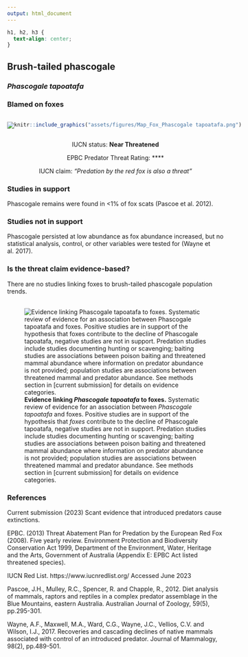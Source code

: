 ```yaml
---
output: html_document
---
```

```css
h1, h2, h3 {
  text-align: center;
}
```

## **Brush-tailed phascogale**
### *Phascogale tapoatafa*
### Blamed on foxes

:::: {style="display: flex;"}

[![](assets/photos/Phascogale tapoatafa.png)](https://www.inaturalist.org/photos/244633142?size=original)

::: {}

:::

::: {}
  ```r
  knitr::include_graphics("assets/figures/Map_Fox_Phascogale tapoatafa.png")
  ```
:::

::::
<center>
IUCN status: **Near Threatened**

EPBC Predator Threat Rating: ****

IUCN claim: *"Predation by the red fox is also a threat"*

</center>

### Studies in support

Phascogale remains were found in <1% of fox scats (Pascoe et al. 2012).

### Studies not in support

Phascogale persisted at low abundance as fox abundance increased, but no statistical analysis, control, or other variables were tested for (Wayne et al. 2017).

### Is the threat claim evidence-based?

There are no studies linking foxes to brush-tailed phascogale population trends.
<br>
<br>

![**Evidence linking *Phascogale tapoatafa* to foxes.** Systematic review of evidence for an association between *Phascogale tapoatafa* and foxes. Positive studies are in support of the hypothesis that *foxes* contribute to the decline of Phascogale tapoatafa, negative studies are not in support. Predation studies include studies documenting hunting or scavenging; baiting studies are associations between poison baiting and threatened mammal abundance where information on predator abundance is not provided; population studies are associations between threatened mammal and predator abundance. See methods section in [current submission] for details on evidence categories.](assets/figures/Main_Evidence_Fox_Phascogale tapoatafa.png)

### References

Current submission (2023) Scant evidence that introduced predators cause extinctions.

EPBC. (2013) Threat Abatement Plan for Predation by the European Red Fox (2008). Five yearly review. Environment Protection and Biodiversity Conservation Act 1999, Department of the Environment, Water, Heritage and the Arts, Government of Australia (Appendix E: EPBC Act listed threatened species).

IUCN Red List. https://www.iucnredlist.org/ Accessed June 2023

Pascoe, J.H., Mulley, R.C., Spencer, R. and Chapple, R., 2012. Diet analysis of mammals, raptors and reptiles in a complex predator assemblage in the Blue Mountains, eastern Australia. Australian Journal of Zoology, 59(5), pp.295-301.

Wayne, A.F., Maxwell, M.A., Ward, C.G., Wayne, J.C., Vellios, C.V. and Wilson, I.J., 2017. Recoveries and cascading declines of native mammals associated with control of an introduced predator. Journal of Mammalogy, 98(2), pp.489-501.

